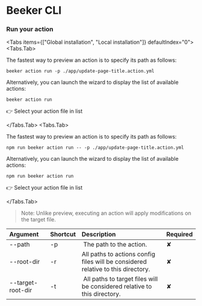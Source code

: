 
# Beeker CLI

### Run your action

<Tabs items={["Global installation", "Local installation"]} defaultIndex="0">
  <Tabs.Tab>

The fastest way to preview an action is to specify its path as follows:

```console copy
beeker action run -p ./app/update-page-title.action.yml
```

Alternatively, you can launch the wizard to display the list of available actions:

```console copy
beeker action run
```

👉 Select your action file in list

  </Tabs.Tab>
    <Tabs.Tab>

The fastest way to preview an action is to specify its path as follows:

```console copy
npm run beeker action run -- -p ./app/update-page-title.action.yml
```

Alternatively, you can launch the wizard to display the list of available actions:

```console copy
npm run beeker action run
```

👉 Select your action file in list

  </Tabs.Tab>
</Tabs>

<Steps>

</Steps>

> Note: Unlike preview, executing an action will apply modifications on the target file.

| Argument          | Shortcut | Description                                                                      | Required |
| :---------------- | :------- | :------------------------------------------------------------------------------- | :------- |
| --path            | -p       |  The path to the action.                                                         | ✘        |
| --root-dir        | -r       | All paths to actions config files will be considered relative to this directory. | ✘        |
| --target-root-dir | -t       |  All paths to target files will be considered relative to this directory.        | ✘        |
